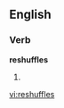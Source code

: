 ==English==

===Verb===
'''reshuffles'''

# {{third-person singular of|[[reshuffle]]}}

[[vi:reshuffles]]